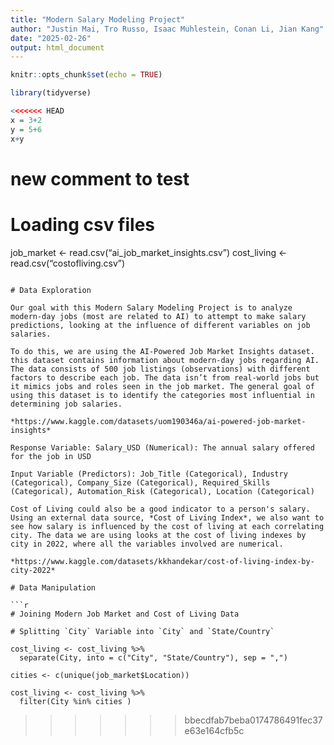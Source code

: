 ```yaml
---
title: "Modern Salary Modeling Project"
author: "Justin Mai, Tro Russo, Isaac Muhlestein, Conan Li, Jian Kang"
date: "2025-02-26"
output: html_document
---
```


```r
knitr::opts_chunk$set(echo = TRUE)
```

```r
library(tidyverse)
```

```r
<<<<<<< HEAD
x = 3+2
y = 5+6
x+y
```

new comment to test
=======
# Loading csv files
job_market <- read.csv("ai_job_market_insights.csv")
cost_living <- read.csv("costofliving.csv")
```

# Data Exploration

Our goal with this Modern Salary Modeling Project is to analyze modern-day jobs (most are related to AI) to attempt to make salary predictions, looking at the influence of different variables on job salaries.

To do this, we are using the AI-Powered Job Market Insights dataset. this dataset contains information about modern-day jobs regarding AI. The data consists of 500 job listings (observations) with different factors to describe each job. The data isn’t from real-world jobs but it mimics jobs and roles seen in the job market. The general goal of using this dataset is to identify the categories most influential in determining job salaries.

*https://www.kaggle.com/datasets/uom190346a/ai-powered-job-market-insights*

Response Variable: Salary_USD (Numerical): The annual salary offered for the job in USD

Input Variable (Predictors): Job_Title (Categorical), Industry (Categorical), Company_Size (Categorical), Required_Skills (Categorical), Automation_Risk (Categorical), Location (Categorical)

Cost of Living could also be a good indicator to a person's salary. Using an external data source, *Cost of Living Index*, we also want to see how salary is influenced by the cost of living at each correlating city. The data we are using looks at the cost of living indexes by city in 2022, where all the variables involved are numerical.

*https://www.kaggle.com/datasets/kkhandekar/cost-of-living-index-by-city-2022*

# Data Manipulation

```r
# Joining Modern Job Market and Cost of Living Data

# Splitting `City` Variable into `City` and `State/Country`

cost_living <- cost_living %>% 
  separate(City, into = c("City", "State/Country"), sep = ",")

cities <- c(unique(job_market$Location))

cost_living <- cost_living %>% 
  filter(City %in% cities )
```




>>>>>>> bbecdfab7beba0174786491fec37e63e164cfb5c
